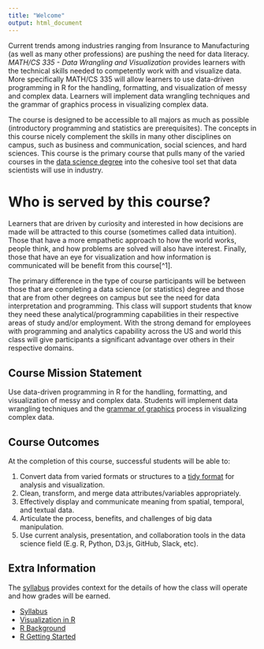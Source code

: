 ```yaml
---
title: "Welcome"
output: html_document
---
```


Current trends among industries ranging from Insurance to Manufacturing (as well as many other professions) are pushing the need for data literacy. *MATH/CS 335 - Data Wrangling and Visualization* provides learners with the technical skills needed to competently work with and visualize data.  More specifically MATH/CS 335 will allow learners to use data-driven programming in R for the handling, formatting, and visualization of messy and complex data.  Learners will implement data wrangling techniques and the grammar of graphics process in visualizing complex data.

The course is designed to be accessible to all majors as much as possible (introductory programming and statistics are prerequisites). The concepts in this course nicely complement the skills in many other disciplines on campus, such as business and communication, social sciences, and hard sciences. This course is the primary course that pulls many of the varied courses in the [data science degree](http://www.byui.edu/mathematics/data-science){target="blank"} into the cohesive tool set that data scientists will use in industry.  

# Who is served by this course?

Learners that are driven by curiosity and interested in how decisions are made will be attracted to this course (sometimes called data intuition).  Those that have a more empathetic approach to how the world works, people think, and how problems are solved will also have interest.  Finally, those that have an eye for visualization and how information is communicated will be benefit from this course[^1].  

The primary difference in the type of course participants will be between those that are completing a data science (or statistics) degree and those that are from other degrees on campus but see the need for data interpretation and programming.  This class will support students that know they need these analytical/programming capabilities in their respective areas of study and/or employment. With the strong demand for employees with programming and analytics capability across the US and world this class will give participants a significant advantage over others in their respective domains.

## Course Mission Statement

Use data-driven programming in R for the handling, formatting, and visualization of messy and complex data.  Students will implement data wrangling techniques and the [grammar of graphics](http://vita.had.co.nz/papers/layered-grammar.html){target="blank"} process in visualizing complex data.

## Course Outcomes

At the completion of this course, successful students will be able to:

1.	Convert data from varied formats or structures to a [tidy format](http://vita.had.co.nz/papers/tidy-data.html){target="blank"} for analysis and visualization.
2.	Clean, transform, and merge data attributes/variables appropriately.
3.	Effectively display and communicate meaning from spatial, temporal, and textual data.
4.	Articulate the process, benefits, and challenges of big data manipulation.
5.	Use current analysis, presentation, and collaboration tools in the data science field (E.g. R, Python, D3.js, GitHub, Slack, etc).

## Extra Information

The [syllabus](syllabus.html) provides context for the details of how the class will operate and how grades will be earned.

* [Syllabus](syllabus.html)
* [Visualization in R](r_visualization.html)
* [R Background](r_background.html)
* [R Getting Started](r_help.html)